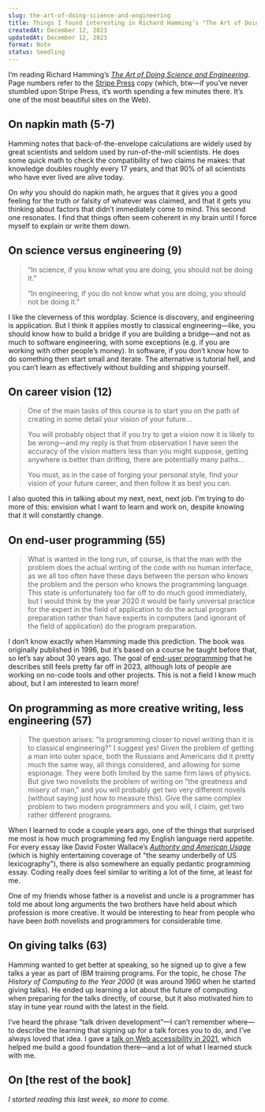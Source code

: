 ```yaml
---
slug: the-art-of-doing-science-and-engineering
title: Things I found interesting in Richard Hamming’s "The Art of Doing Science and Engineering"
createdAt: December 12, 2023
updatedAt: December 12, 2023
format: Note
status: Seedling
---
```


I’m reading Richard Hamming’s [_The Art of Doing Science and Engineering_](https://www.goodreads.com/book/show/530415.The_Art_of_Doing_Science_and_Engineering). Page numbers refer to the [Stripe Press](https://press.stripe.com/the-art-of-doing-science-and-engineering) copy (which, btw—if you’ve never stumbled upon Stripe Press, it’s worth spending a few minutes there. It’s one of the most beautiful sites on the Web).

## On napkin math (5-7)

Hamming notes that back-of-the-envelope calculations are widely used by great scientists and seldom used by run-of-the-mill scientists. He does some quick math to check the compatibility of two claims he makes: that knowledge doubles roughly every 17 years, and that 90% of all scientists who have ever lived are alive today.

On _why_ you should do napkin math, he argues that it gives you a good feeling for the truth or falsity of whatever was claimed, and that it gets you thinking about factors that didn’t immediately come to mind. This second one resonates. I find that things often seem coherent in my brain until I force myself to explain or write them down.

## On science versus engineering (9)

> “In science, if you know what you are doing, you should not be doing it.”
>
> “In engineering, if you do not know what you are doing, you should not be doing it.”

I like the cleverness of this wordplay. Science is discovery, and engineering is application. But I think it applies mostly to classical engineering—like, you should know how to build a bridge if you are building a bridge—and not as much to software engineering, with some exceptions (e.g. if you are working with other people’s money). In software, if you don’t know how to do something then start small and iterate. The alternative is tutorial hell, and you can’t learn as effectively without building and shipping yourself.

## On career vision (12)

> One of the main tasks of this course is to start you on the path of creating in some detail your vision of your future...
>
> You will probably object that if you try to get a vision now it is likely to be wrong—and my reply is that from observation I have seen the accuracy of the vision matters less than you might suppose, getting anywhere is better than drifting, there are potentially many paths…
>
> You must, as in the case of forging your personal style, find your vision of your future career, and then follow it as best you can.

I also quoted this in talking about <Link href="/my-next-next-next-job">my next, next, next job</Link>. I’m trying to do more of this: envision what I want to learn and work on, despite knowing that it will constantly change.

## On end-user programming (55)

> What is wanted in the long run, of course, is that the man with the problem does the actual writing of the code with no human interface, as we all too often have these days between the person who knows the problem and the person who knows the programming language. This state is unfortunately too far off to do much good immediately, but I would think by the year 2020 it would be fairly universal practice for the expert in the field of application to do the actual program preparation rather than have experts in computers (and ignorant of the field of application) do the program preparation.

I don’t know exactly when Hamming made this prediction. The book was originally published in 1996, but it’s based on a course he taught before that, so let’s say about 30 years ago. The goal of [end-user programming](https://www.inkandswitch.com/end-user-programming/) that he describes still feels pretty far off in 2023, although lots of people are working on no-code tools and other projects. This is not a field I know much about, but I am interested to learn more!

## On programming as more creative writing, less engineering (57)

> The question arises: "Is programming closer to novel writing than it is to classical engineering?" I suggest yes! Given the problem of getting a man into outer space, both the Russians and Americans did it pretty much the same way, all things considered, and allowing for some espionage. They were both limited by the same firm laws of physics. But give two novelists the problem of writing on "the greatness and misery of man," and you will probably get two very different novels (without saying just how to measure this). Give the same complex problem to two modern programmers and you will, I claim, get two rather different programs.

When I learned to code a couple years ago, one of the things that surprised me most is how much programming fed my English language nerd appetite. For every essay like David Foster Wallace’s [_Authority and American Usage_](https://web.ics.purdue.edu/~drkelly/DFWAuthorityAndAmericanUsage2005.pdf) (which is highly entertaining coverage of "the seamy underbelly of US lexicography"), there is also somewhere an equally pedantic programming essay. Coding really does feel similar to writing a lot of the time, at least for me.

One of my friends whose father is a novelist and uncle is a programmer has told me about long arguments the two brothers have held about which profession is more creative. It would be interesting to hear from people who have been _both_ novelists and programmers for considerable time.

## On giving talks (63)

Hamming wanted to get better at speaking, so he signed up to give a few talks a year as part of IBM training programs. For the topic, he chose _The History of Computing to the Year 2000_ (it was around 1960 when he started giving talks). He ended up learning a lot about the future of computing when preparing for the talks directly, of course, but it also motivated him to stay in tune year round with the latest in the field.

I’ve heard the phrase “talk driven development”—I can’t remember where—to describe the learning that signing up for a talk forces you to do, and I’ve always loved that idea. I gave a [talk on Web accessibility in 2021](https://www.youtube.com/watch?v=pPX0Gk0l6Vo), which helped me build a good foundation there—and a lot of what I learned stuck with me.

## On [the rest of the book]

_I started reading this last week, so more to come._
